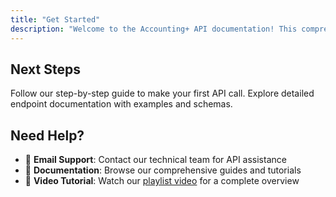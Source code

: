 ```yaml
---
title: "Get Started"
description: "Welcome to the Accounting+ API documentation! This comprehensive guide will help you integrate with our accounting platform to manage your business operation from sales, purchasing, finance, accounting and more others."
---
```


## Next Steps

<CardGroup cols={2}>
  <Card title="Quickstart Guide" icon="rocket" href="/api-reference/quickstart">
    Follow our step-by-step guide to make your first API call.
  </Card>
  <Card title="API Reference" icon="code" href="/api-reference/endpoint/voucher-list">
    Explore detailed endpoint documentation with examples and schemas.
  </Card>
</CardGroup>

## Need Help?

- 📧 **Email Support**: Contact our technical team for API assistance
- 💬 **Documentation**: Browse our comprehensive guides and tutorials
- 🎥 **Video Tutorial**: Watch our [playlist video](https://www.youtube.com/playlist?list=PL-j9u6T81UtBaNtIT0_rYc461movwRGvY) for a complete overview